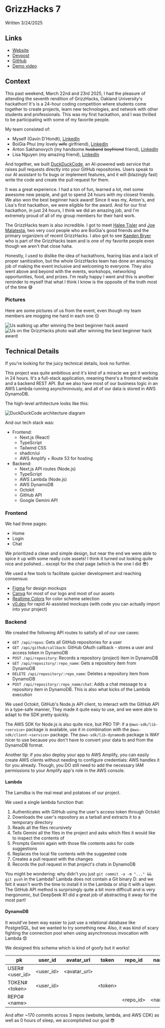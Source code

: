# GrizzHacks 7

Written 3/24/2025

## Links

- <a href="https://duckduckcode.tech" target="_blank">Website</a>
- <a href="https://devpost.com/software/duckduckcode" target="_blank">Devpost</a>
- <a href="https://github.com/orgs/DuckDuckCode-tech/repositories" target="_blank">GitHub</a>
- <a href="https://youtu.be/q8YWrZACpDw?si=uwAoR-PhA-M1mtsx" target="_blank">Demo video</a>

## Context

This past weekend, March 22nd and 23rd 2025, I had the pleasure of attending the seventh rendition of GrizzHacks, Oakland University's hackathon!
It's is a 24-hour coding competition where students come together to create projects, learn new technologies, and network with other students and professionals.
This was my first hackathon, and I was thrilled to be participating with some of my favorite people.

My team consisted of:
- Myself (Gavin D'Hondt), <a href="https://www.linkedin.com/in/gavindhondt" target="_blank">LinkedIn</a>
- BoiGia Phui (my lovely ~~wife~~ girlfriend), <a href="https://www.linkedin.com/in/boigia-phui" target="_blank">LinkedIn</a>
- Anton Sakhanovych (my handsome ~~husband~~ ~~boyfriend~~ friend), <a href="https://www.linkedin.com/in/antonsakhanovych" target="_blank">LinkedIn</a>
- Lisa Nguyen (my amazing friend), <a href="https://www.linkedin.com/in/nguyen8" target="_blank">LinkedIn</a>

And together, we built <a href="https://duckduckcode.tech" target="_blank">DuckDuckCode</a>, an AI-powered web service that raises pull requests directly into your GitHub repositories.
Users speak to our AI assistant to fix bugs or implement features, and it will (blazingly fast) write the code and create the pull request for them.

It was a great experience.
I had a ton of fun, learned a lot, met some awesome new people, and got to spend 24 hours with my closest friends.
We also won the best beginner hack award!
Since it was my, Anton's, and Lisa's first hackathon, we were eligible for the award.
And for our first hackathon, in just 24 hours, I think we did an amazing job, and I'm extremely proud of all of my group members for their hard work.

The GrizzHacks team is also incredible.
I got to meet <a href="https://www.linkedin.com/in/halee-tisler" target="_blank">Halee Tisler</a> and <a href="https://www.linkedin.com/in/joemmalatesta" target="_blank">Joe Malatesta</a>, two very cool people who are BoiGia's good friends and the primary organizers of recent GrizzHacks.
I also got to see <a href="https://www.linkedin.com/in/kaeden-bryer" target="_blank">Kaeden Bryer</a> who is part of the GrizzHacks team and is one of my favorite people even though we aren't that close haha.

Honestly, I used to dislike the idea of hackathons, fearing bias and a lack of proper sanitization, but the whole GrizzHacks team has done an amazing job of making the event inclusive and welcoming to everyone.
They also went above and beyond with the events, workshops, networking opportunities, food, and prizes.
I'm really happy I went and this is another reminder to myself that what I think I know is the opposite of the truth most of the time 😅

### Pictures

Here are some pictures of us from the event, even though my team members are mogging me hard in each one 😔

<img src="/images/grizzhacks7/walk.webp" alt="Us walking up after winning the best beginner hack award" />
<img src="/images/grizzhacks7/wall.webp" alt="Us on the GrizzHacks photo wall after winning the best beginner hack award" />

## Technical Details

If you're looking for the juicy technical details, look no further.

This project was quite ambitious and it's kind of a miracle we got it working in 24 hours.
It's a full-stack application, meaning there's a frontend website and a backend REST API.
But we also have most of our business logic in an AWS Lambda running asynchronously, and all of our data is stored in AWS DynamoDB.

The high-level arthitecture looks like this:

<img src="/images/grizzhacks7/duckduckcode-architecture.webp" alt="DuckDuckCode architecture diagram" />

And our tech stack was:
- Frontend:
    - Next.js (React)
    - TypeScript
    - Tailwind CSS
    - shadcn/ui
    - AWS Amplify + Route 53 for hosting
- Backend:
    - Next.js API routes (Node.js)
    - TypeScript
    - AWS Lambda (Node.js)
    - AWS DynamoDB
    - Octokit
    - GitHub API
    - Google Gemini API

### Frontend

We had three pages:
- Home
- Login
- Chat

We prioritized a clean and simple design, but near the end we were able to spice it up with some really cute assets!
I think it turned out looking quite nice and polished... except for the chat page (which is the one I did 😎)

We used a few tools to facilitate quicker development and reaching consensus:
- <a href="https://www.figma.com" target="_blank">Figma</a> for design mockups
- <a href="https://www.canva.com/" target="_blank">Canva</a> for most of our logo and most of our assets
- <a href="https://www.realtimecolors.com" target="_blank">Realtime Colors</a> for color scheme selection
- <a href="https://v0.dev" target="_blank">v0.dev</a> for rapid AI-assisted mockups (with code you can actually import into your project)

### Backend

We created the following API routes to satisfy all of our use cases:
- `GET /api/repos`: Gets all GitHub repositories for a user
- `GET /api/github/callback`: GitHub OAuth callback - stores a user and access token in DynamoDB
- `POST /api/repository`: Records a repository (project) item in DynamoDB
- `GET /api/repository/:repo_name`: Gets a repository item from DynamoDB
- `DELETE /api/repository/:repo_name`: Deletes a repository item from DynamoDB
- `POST /api/repository/:repo_name/chat`: Adds a chat message to a repository item in DynamoDB. This is also what kicks of the Lambda execution

We used Octokit, GitHub's Node.js API client, to interact with the GitHub API in a type-safe manner,
They made it quite easy to use, and we were able to adapt to the SDK pretty quickly.

The AWS SDK for Node.js is also quite nice, but PRO TIP: if a `@aws-sdk/lib-<service>` package is available, use it in combination with the `@aws-sdk/client-<service>` package.
The `@aws-sdk/lib-dynamodb` package is WAY nicer to use because you don't have to convert your data to and from the DynamoDB format.

Another tip: if you also deploy your app to AWS Amplify, you can easily create AWS clients without needing to configure credentials: AWS handles it for you already.
Though, you DO still need to add the necessary IAM permissions to your Amplify app's role in the AWS console.

#### Lambda

The Lamdba is the real meat and potatoes of our project.

We used a single lambda function that:
1. Authenticates with GitHub using the user's access token through Octokit
2. Downloads the user's repository as a tarball and extracts it to a temporary directory
3. Reads all the files recursively
4. Tells Gemini all the files in the project and asks which files it would like to inspect the contents of
5. Prompts Gemini again with those file contents asks for code suggestions
6. Replaces the local file contents with the suggested code
7. Creates a pull request with the changes
8. Records the pull request in that project's chats in DynamoDB

You might be wondering: why didn't you just `git commit -a -m "..." && git push` in the Lambda?
Lambda does not contain a Git binary D: and we felt it wasn't worth the time to install it in the Lambda or ship it with a layer.
The GitHub API method is surprisingly quite a bit more difficult and is very inergonomic, but DeepSeek R1 did a great job of abstracting it away for the most part!

#### DynamoDB

It would've been way easier to just use a relational database like PostgreSQL, but we wanted to try something new.
Also, it was kind of scary fighting the connection pool when using asynchronous invocation with Lambda 😟

We designed this schema which is kind of goofy but it works!

<div style={{ overflowX: "scroll" }}>

| pk | user_id | avatar_url | token | repo_id | name | branch | chats |
|----|---------|------------|-------|---------|------|--------|-------|
| USER#\<user_id\> | \<user_id\> | \<avatar_url\> | | | | | |
| TOKEN#\<token\> | \<user_id\> | | \<token\> | | | | |
| REPO#\<name\> | | | | \<repo_id\> | \<name\> | \<branch\> | \<chats\> |

</div>

And after ~170 commits across 3 repos (website, lambda, and AWS CDK) as well as 0 hours of sleep, we accomplished our goal 😎
